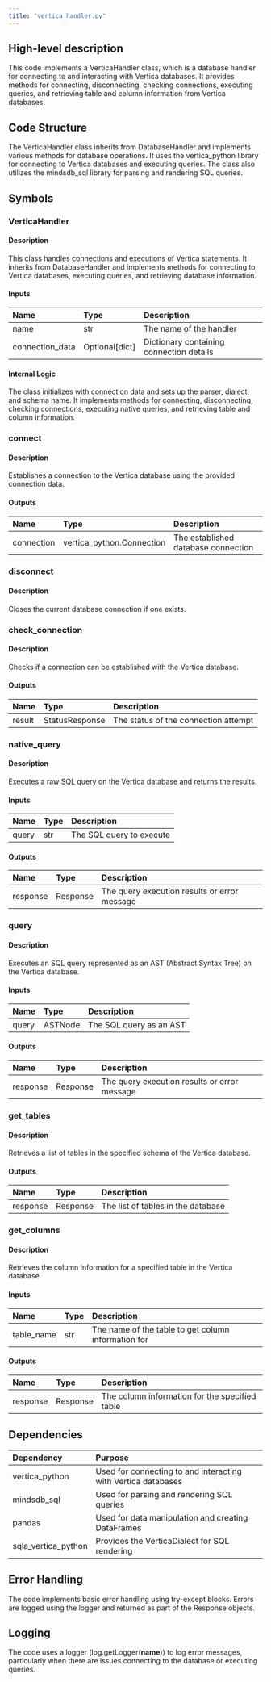 ```yaml
---
title: "vertica_handler.py"
---
```


## High-level description
This code implements a VerticaHandler class, which is a database handler for connecting to and interacting with Vertica databases. It provides methods for connecting, disconnecting, checking connections, executing queries, and retrieving table and column information from Vertica databases.

## Code Structure
The VerticaHandler class inherits from DatabaseHandler and implements various methods for database operations. It uses the vertica_python library for connecting to Vertica databases and executing queries. The class also utilizes the mindsdb_sql library for parsing and rendering SQL queries.

## Symbols

### VerticaHandler
#### Description
This class handles connections and executions of Vertica statements. It inherits from DatabaseHandler and implements methods for connecting to Vertica databases, executing queries, and retrieving database information.

#### Inputs
| Name | Type | Description |
|:-----|:-----|:------------|
| name | str | The name of the handler |
| connection_data | Optional[dict] | Dictionary containing connection details |

#### Internal Logic
The class initializes with connection data and sets up the parser, dialect, and schema name. It implements methods for connecting, disconnecting, checking connections, executing native queries, and retrieving table and column information.

### connect
#### Description
Establishes a connection to the Vertica database using the provided connection data.

#### Outputs
| Name | Type | Description |
|:-----|:-----|:------------|
| connection | vertica_python.Connection | The established database connection |

### disconnect
#### Description
Closes the current database connection if one exists.

### check_connection
#### Description
Checks if a connection can be established with the Vertica database.

#### Outputs
| Name | Type | Description |
|:-----|:-----|:------------|
| result | StatusResponse | The status of the connection attempt |

### native_query
#### Description
Executes a raw SQL query on the Vertica database and returns the results.

#### Inputs
| Name | Type | Description |
|:-----|:-----|:------------|
| query | str | The SQL query to execute |

#### Outputs
| Name | Type | Description |
|:-----|:-----|:------------|
| response | Response | The query execution results or error message |

### query
#### Description
Executes an SQL query represented as an AST (Abstract Syntax Tree) on the Vertica database.

#### Inputs
| Name | Type | Description |
|:-----|:-----|:------------|
| query | ASTNode | The SQL query as an AST |

#### Outputs
| Name | Type | Description |
|:-----|:-----|:------------|
| response | Response | The query execution results or error message |

### get_tables
#### Description
Retrieves a list of tables in the specified schema of the Vertica database.

#### Outputs
| Name | Type | Description |
|:-----|:-----|:------------|
| response | Response | The list of tables in the database |

### get_columns
#### Description
Retrieves the column information for a specified table in the Vertica database.

#### Inputs
| Name | Type | Description |
|:-----|:-----|:------------|
| table_name | str | The name of the table to get column information for |

#### Outputs
| Name | Type | Description |
|:-----|:-----|:------------|
| response | Response | The column information for the specified table |

## Dependencies
| Dependency | Purpose |
|:-----------|:--------|
| vertica_python | Used for connecting to and interacting with Vertica databases |
| mindsdb_sql | Used for parsing and rendering SQL queries |
| pandas | Used for data manipulation and creating DataFrames |
| sqla_vertica_python | Provides the VerticaDialect for SQL rendering |

## Error Handling
The code implements basic error handling using try-except blocks. Errors are logged using the logger and returned as part of the Response objects.

## Logging
The code uses a logger (log.getLogger(__name__)) to log error messages, particularly when there are issues connecting to the database or executing queries.